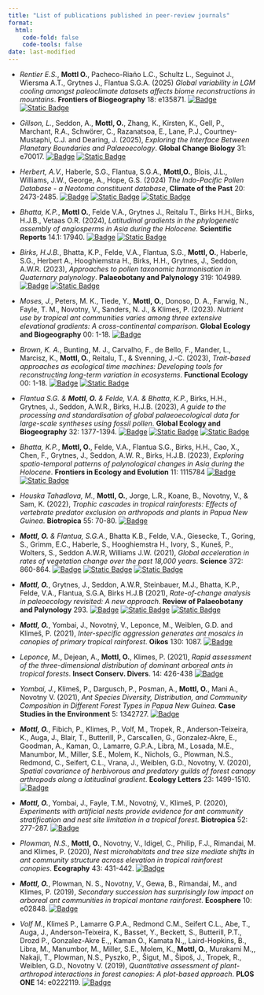 ```yaml
---
title: "List of publications published in peer-review journals"
format: 
  html:
    code-fold: false
    code-tools: false
date: last-modified
---
```


* _Rentier E.S._, **Mottl O.**, Pacheco-Riaño L.C., Schultz L., Seguinot J., Wiersma A.T., Grytnes J., Flantua S.G.A. (2025) *Global variability in LGM cooling amongst paleoclimate datasets affects biome reconstructions in mountains*. **Frontiers of Biogeography** 18: e135871. 
[![Badge](https://img.shields.io/badge/DOI-10.21425%2Fsfob.18.135871-yellow)](https://doi.org/10.21425/fob.18.135871) 
[![Static Badge](https://img.shields.io/badge/project-PPF--Alpine-green)](/projects/PPF-Alpine/index.qmd)

* _Gillson, L._, Seddon, A., **Mottl, O.**, Zhang, K., Kirsten, K., Gell, P., Marchant, R.A., Schwörer, C., Razanatsoa, E., Lane, P.J., Courtney-Mustaphi, C.J. and Dearing, J. (2025), *Exploring the Interface Between Planetary Boundaries and Palaeoecology*. **Global Change Biology** 31: e70017. 
[![Badge](https://img.shields.io/badge/DOI-10.1111%2Fsgcb.70017-yellow)](https://doi.org/10.1111/gcb.70017) 
[![Static Badge](https://img.shields.io/badge/project-Planetary%20Boundaries-orange)](/projects/PlanetaryBoundaries/index.qmd)

* _Herbert, A.V._, Haberle, S.G., Flantua, S.G.A., **Mottl,O.**, Blois, J.L., Williams, J.W., George, A., Hope, G.S. (2024) *The Indo-Pacific Pollen Database - a Neotoma constituent database*, **Climate of the Past** 20: 2473-2485. [![Badge](https://img.shields.io/badge/DOI-10.5194%2Fscp--20--2473--2024-yellow)](https://doi.org/10.5194/cp-20-2473-2024) 
[![Static Badge](https://img.shields.io/badge/project-FOSSILPOL-purple)](/projects/FOSSILPOL/index.qmd)
[![Static Badge](https://img.shields.io/badge/project-HOPE-blue)](/projects/HOPE/index.qmd)

* _Bhatta, K.P._, **Mottl O.**, Felde V.A., Grytnes J., Reitalu T., Birks H.H., Birks,  H.J.B., Vetaas O.R. (2024), *Latitudinal gradients in the phylogenetic assembly of angiosperms in Asia during the Holocene.* **Scientific Reports** 14.1: 17940.
[![Badge](https://img.shields.io/badge/DOI-10.1038%2Fs41598--024--67650--1-yellow)](https://doi.org/10.1038/s41598-024-67650-1)
[![Static Badge](https://img.shields.io/badge/project-HOPE-blue)](/projects/HOPE/index.qmd)

* _Birks, H.J.B._, Bhatta, K.P., Felde, V.A., Flantua, S.G., **Mottl, O.**, Haberle, S.G., Herbert A., Hooghiemstra H., Birks, H.H., Grytnes, J., Seddon, A.W.R. (2023), *Approaches to pollen taxonomic harmonisation in Quaternary palynology*. **Palaeobotany and Palynology** 319: 104989.
[![Badge](https://img.shields.io/badge/DOI-10.1016%2Fj.revpablo.2023.104989-yellow)](https://doi.org/10.1016/j.revpalbo.2023.104989)
[![Static Badge](https://img.shields.io/badge/project-HOPE-blue)](/projects/HOPE/index.qmd)

* _Moses, J._, Peters, M. K., Tiede, Y., **Mottl, O.**, Donoso, D. A., Farwig, N., Fayle, T. M., Novotny, V., Sanders, N. J., & Klimes, P. (2023). *Nutrient use by tropical ant communities varies among three extensive elevational gradients: A cross-continental comparison*. **Global Ecology and Biogeography** 00: 1-18.
[![Badge](https://img.shields.io/badge/DOI-10.1111%2Fgeb.13757-yellow)](https://doi.org/10.1111/geb.13757)

* _Brown, K. A._, Bunting, M. J., Carvalho, F., de Bello, F., Mander, L., Marcisz, K., **Mottl, O.**, Reitalu, T., & Svenning, J.-C. (2023), *Trait-based approaches as ecological time machines: Developing tools for reconstructing long-term variation in ecosystems*. **Functional Ecology** 00: 1-18. 
[![Badge](https://img.shields.io/badge/DOI-10.1111%2F1365--2435.14415-yellow)](https://doi.org/10.1111/1365-2435.14415)
[![Static Badge](https://img.shields.io/badge/project-Functional%20Vegetation%20Paleoecology-teal)](/projects/FunctionalVegetationPaleoecology/index.qmd)

* _Flantua S.G. & **Mottl, O.** & Felde, V.A. & Bhatta, K.P._, Birks, H.H., Grytnes, J., Seddon, A.W.R., Birks, H.J.B. (2023), *A guide to the processing and standardisation of global palaeoecological data for large-scale syntheses using fossil pollen*. **Global Ecology and Biogeography** 32: 1377-1394.
[![Badge](https://img.shields.io/badge/DOI-10.1111%2Fgeb.13693-yellow)](https://doi.org/10.1111/geb.13693) [![Static Badge](https://img.shields.io/badge/project-FOSSILPOL-purple)](/projects/FOSSILPOL/index.qmd)
[![Static Badge](https://img.shields.io/badge/project-HOPE-blue)](/projects/HOPE/index.qmd)

* _Bhatta, K.P._, **Mottl, O.**, Felde, V.A., Flantua S.G., Birks, H.H., Cao, X., Chen, F., Grytnes, J., Seddon, A.W. R., Birks, H.J.B. (2023), *Exploring spatio-temporal patterns of palynological changes in Asia during the Holocene*. **Frontiers in Ecology and Evolution** 11: 1115784 
[![Badge](https://img.shields.io/badge/DOI-10.3389%2Ffevo.2023.1115784-yellow)](https://doi.org/10.3389/fevo.2023.1115784) 
[![Static Badge](https://img.shields.io/badge/project-HOPE-blue)](/projects/HOPE/index.qmd)

* _Houska Tahadlova, M._, **Mottl, O.**, Jorge, L.R., Koane, B., Novotny, V., & Sam, K. (2022), *Trophic cascades in tropical rainforests: Effects of vertebrate predator exclusion on arthropods and plants in Papua New Guinea*. **Biotropica** 55: 70-80.
[![Badge](https://img.shields.io/badge/DOI-10.1111%2Fbtp.13160-yellow)](https://doi.org/10.1111/btp.13160)

* _**Mottl, O.** & Flantua, S.G.A._, Bhatta K.B., Felde, V.A., Giesecke, T., Goring, S., Grimm, E.C., Haberle, S., Hooghiemstra H., Ivory, S., Kuneš, P., Wolters, S., Seddon A.W.R, Williams J.W. (2021), *Global acceleration in rates of vegetation change over the past 18,000 years*. **Science** 372: 860-864.
[![Badge](https://img.shields.io/badge/DOI-10.1126%2Fscience.abg1685-yellow)](https://doi.org/10.1126/science.abg1685)
[![Static Badge](https://img.shields.io/badge/project-HOPE-blue)](/projects/HOPE/index.qmd)
[![Static Badge](https://img.shields.io/badge/project-RRatepol-red)](/projects/RRatepol/index.qmd)


* _**Mottl, O.**_, Grytnes, J., Seddon, A.W.R, Steinbauer, M.J., Bhatta, K.P., Felde, V.A., Flantua, S.G.A, Birks H.J.B (2021), *Rate-of-change analysis in paleoecology revisited: A new approach*. **Review of Palaeobotany and Palynology** 293.
[![Badge](https://img.shields.io/badge/DOI-10.1016%2Fj.revpalbo.2021.104483-yellow)](https://doi.org/10.1016/j.revpalbo.2021.104483)
[![Static Badge](https://img.shields.io/badge/project-HOPE-blue)](/projects/HOPE/index.qmd)
[![Static Badge](https://img.shields.io/badge/project-RRatepol-red)](/projects/RRatepol/index.qmd)

* _**Mottl, O.**_, Yombai, J., Novotný, V., Leponce, M., Weiblen, G.D. and Klimeš, P. (2021), *Inter-specific aggression generates ant mosaics in canopies of primary tropical rainforest*. **Oikos** 130: 1087.
[![Badge](https://img.shields.io/badge/DOI-10.1111%2Foik.08069-yellow)](https://doi.org/10.1111/oik.08069)

* _Leponce, M._, Dejean, A., **Mottl, O.**, Klimes, P. (2021), *Rapid assessment of the three-dimensional distribution of dominant arboreal ants in tropical forests*. **Insect Conserv. Divers**. 14: 426-438
[![Badge](https://img.shields.io/badge/DOI-10.1111%2Ficad.12486-yellow)](https://doi.org/10.1111/icad.12486) 

* _Yombai, J._, Klimeš, P., Dargusch, P., Posman, A., **Mottl, O.**, Mani A., Novotny V. (2021), *Ant Species Diversity, Distribution, and Community Composition in Different Forest Types in Papua New Guinea*. **Case Studies in the Environment** 5: 1342727.
[![Badge](https://img.shields.io/badge/DOI-10.1525%2Fcse.2021.1342727-yellow)](https://doi.org/10.1525/cse.2021.1342727)

* _**Mottl, O.**_, Fibich, P., Klimes, P., Volf, M., Tropek, R., Anderson-Teixeira, K., Auga, J., Blair, T., Butterill, P., Carscallen, G., Gonzalez-Akre, E., Goodman, A., Kaman, O., Lamarre, G.P.A., Libra, M., Losada, M.E., Manumbor, M., Miller, S.E., Molem, K., Nichols, G., Plowman, N.S., Redmond, C., Seifert, C.L., Vrana, J., Weiblen, G.D., Novotny, V. (2020), *Spatial covariance of herbivorous and predatory guilds of forest canopy arthropods along a latitudinal gradient*. **Ecology Letters** 23: 1499-1510.
[![Badge](https://img.shields.io/badge/DOI-10.1111%2Fele.13579-yellow)](https://doi.org/10.1111/ele.13579)

* _**Mottl, O.**_, Yombai, J., Fayle, T.M., Novotný, V., Klimeš, P. (2020), *Experiments with artificial nests provide evidence for ant community stratification and nest site limitation in a tropical forest*. **Biotropica** 52: 277-287.
[![Badge](https://img.shields.io/badge/DOI-10.1111%2Fbtp.12684-yellow)](https://doi.org/10.1111/btp.12684)

* _Plowman, N.S._, **Mottl, O.**, Novotny, V., Idigel, C., Philip, F.J., Rimandai, M. and Klimes, P. (2020), *Nest microhabitats and tree size mediate shifts in ant community structure across elevation in tropical rainforest canopies*. **Ecography** 43: 431-442.
[![Badge](https://img.shields.io/badge/DOI-10.1111%2Fecog.04730-yellow)](https://doi.org/10.1111/ecog.04730)

* _**Mottl, O.**_, Plowman, N. S., Novotny, V., Gewa, B., Rimandai, M., and Klimes, P. (2019), *Secondary succession has surprisingly low impact on arboreal ant communities in tropical montane rainforest*. **Ecosphere** 10: e02848.
[![Badge](https://img.shields.io/badge/DOI-10.1002%2Fecs2.2848-yellow)](https://doi.org/10.1002/ecs2.2848)

* _Volf M._, Klimeš P., Lamarre G.P.A., Redmond C.M., Seifert C.L., Abe, T., Auga, J., Anderson-Teixeira, K., Basset, Y., Beckett, S., Butterill, P.T., Drozd P., Gonzalez-Akre E.,, Kaman O., Kamata N.,, Laird-Hopkins, B., Libra, M., Manumbor, M., Miller, S.E., Molem, K., **Mottl, O.**, Murakami M.,, Nakaji, T., Plowman, N.S., Pyszko, P., Šigut, M., Šipoš, J., Tropek, R., Weiblen, G.D., Novotny V. (2019), *Quantitative assessment of plant-arthropod interactions in forest canopies: A plot-based approach*. **PLOS ONE** 14: e0222119.
[![Badge](https://img.shields.io/badge/DOI-10.1371%2Fjournal.pone.0222119-yellow)](https://doi.org/10.1371/journal.pone.0222119)
